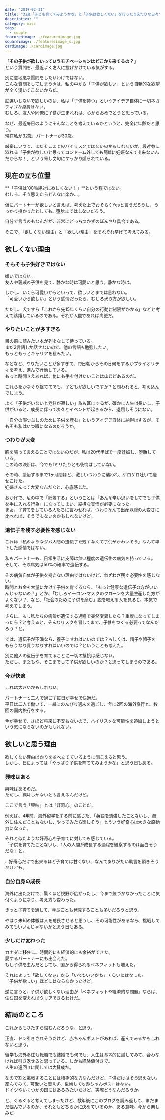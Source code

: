 ```yaml
---
date: "2019-02-11"
title: "32歳「子ども育ててみようかな」と「子供は欲しくない」を行ったり来たりな日々"
description: ""
category: misc
tags:
  - couple
featuredimage: ./featuredimage.jpg
squareimage: ./featuredimage_s.jpg
cardimage: ./cardimage.jpg
---
```


**「その子供が欲しいっていうモチベーションはどこから来てるの？」**  
という質問を、最近よく友人に投げかけている気がする。

別に意地悪な質問をしたいわけではない。  
こんな質問をしてしまうのは、私の中から「子供が欲しい」という自発的な欲望が全く湧いてこないからだ。

勘違いしないで欲しいのは、私は「子供を持つ」というアイデア自体に一切ネガティブな感情はない。  
むしろ、友人や同僚に子供が生まれれば、心からおめでとうと思っている。

なぜ、最近毎日のようにそんなことを考えているかというと、完全に年齢だと思う。  
現在私が32歳、パートナーが30歳。

厳密にいうと、まだそこまでのハイリスクではないのかもしれないが、最近巷に溢れる「子供が欲しいと思ってコンドーム外しても簡単に妊娠なんて出来ないんだからな！」という脅し文句にすっかり煽られている。

## 現在の立ち位置

**「子供は100％絶対に欲しくない！」**という程ではない。  
むしろ、そう思えたらどんなに楽か…。

仮にパートナーが欲しいと言えば、考えた上でおそらくYesと言うだろうし、うっかり授かったとしても、堕胎まではしないだろう。

自分で言うのもなんだが、非常にどっちつかずのぼんやり具合である。

そこで、「欲しくない理由」と「欲しい理由」をそれぞれ挙げて考えてみる。

## 欲しくない理由

### そもそも子供好きではない

嫌いではない。  
友人や親戚の子供を見て、静かな時は可愛いと思う。静かな時は。

しかし、いくら可愛いからといって、欲しいとまでは思わない。  
「可愛いから欲しい」という感情だったら、むしろ犬の方が欲しい。

ただし、犬ですら「これから先15年くらい自分の行動に制限がかかる」などと考えて躊躇しているのである。それが人間であれば尚更だ。

### やりたいことが多すぎる

目の前に読みたい本が列をなして待っている。  
まだ2言語しか話せないので、他の言語も勉強したい。  
もっともっとキャリアを積みたい。

などなど、やりたいことが多すぎて、毎日朝からその日何をするかプライオリティを考え、選んで行動している。  
もっと時間さえあれば、他にも手を付けたいことは山ほどあるのだ。

これらをかなぐり捨ててでも、子どもが欲しいですか？と問われると、考え込んでしまう。

よく「子供がいないと老後が寂しい」説も耳にするが、確かに人生は長いし、子供がいると、成長に伴って次々とイベントが起きるから、退屈しそうにない。

「自分の暇つぶしのために子供を産む」というアイデア自体に納得はするが、そもそも私はいつ暇になるのだろうか。

### つわりが大変

胸を張って言えることではないのだが、私は20代半ばで一度妊娠し、堕胎している。  
この時の決断は、今でも1ミリたりとも後悔はしていない。

その時、堕胎するまで1ヶ月間ほど、激しいつわりに襲われ、ゲロゲロ吐いて痩せこけた。  
妊婦さんって大変なんだなと、心底感じた。

おかげで、私の中で「妊娠する」ということは「あんな辛い思いをしてでも子供を手に入れる行為」になってしまい、結構な覚悟が必要になった。  
まぁ、子育てをしている人たちに言わせれば、つわりなんて出産以降の大変さに比べれば、そうでもないのかもしれないけど。

### 遺伝子を残す必要性を感じない

これは「私のようなダメ人間の遺伝子を残すなんて子供がかわいそう」なんて卑下した感情ではない。

私もパートナーも、日常生活に支障は無い程度の遺伝性の病気を持っている。  
そして、その病気は50%の確率で遺伝する。

その病気自体が子供を持たない理由ではないけど、わざわざ残す必要性を感じない。  
時間とお金を大量にかけて子供を育てるなら、「もっと健康な遺伝子の方がいいんじゃないの？」とか、「むしろイーロン･マスクのクローンを大量生産した方がよくない？」など、「社会のために子供を産む」説を唱える人を見ると、本気で考えてしまう。

さらに、もし私たちの病気が遺伝する過程で突然変異したら？重度になってしまったら？と考えると、そんなリスクを冒してまで、子供をつくる必要ってなんだろう？と。

では、遺伝子が不満なら、養子にすればいいのでは？もしくは、精子や卵子をもらうなり買うなりすればいいのでは？ということも考えた。

別に他人の遺伝子を育てることに一切の抵抗は感じない。  
ただし、またもや、そこまでして子供が欲しいのか？と思ってしまうのである。

### 今が快適

これは大きいかもしれない。

パートナーと二人で過ごす毎日が幸せで快適だ。  
平日は二人で働いて、一緒にのんびり週末を過ごし、年に2回の海外旅行と、数回の国内旅行をする。

今が幸せで、さほど将来に不安もないので、ハイリスクな可能性を追加しようという気にならないのかもしれない。

## 欲しいと思う理由

欲しくない理由ばかりを並べ立てているように聞こえると思う。  
しかし、日によっては「やっぱり子供を育ててみようかな」と思う日もある。

### 興味はある

興味はあるのだ。  
ただし、興味しかないとも言えるんだけど。

ここで言う「興味」とは「好奇心」のことだ。

例えば、4年前、海外留学をする前に感じた、「英語を勉強したことないし、海外に住んだこともないし、やってみたら楽しそう」とういう好奇心は大きな原動力になった。

それと似たような好奇心を子育てに対しても感じている。  
「子供を育てたことないし、1人の人間が成長する過程を観察するのは面白そうだな」と。

…好奇心だけで出来るほど子育ては甘くない、なんてありがたい助言を頂きそうだけども。

### 自分自身の成長

海外に出ただけで、驚くほど視野が広がったし、今まで気づかなかったことに気付くようになり、考え方も変わった。

きっと子育てを通して、学ぶことも発見することも多いだろうと思う。

やはり未知の体験は人を成長させると思うし、その可能性があるなら、挑戦してみてもいいんじゃないかと思う日もある。

### 少しだけ変わった

カナダに移住し、時間的にも経済的にも余裕ができた。  
愛するパートナーにも出会えた。  
もし子供を生んだとしても、国から得られるベネフィットも増えた。

それによって「欲しくない」から「いてもいいかも」くらいにはなった。  
「子供が欲しい」ほどにはならなかったけど。

逆に言うと、子供が欲しくない理由が「ベネフィットや経済的な問題」ならば、住む国を変えればクリアできるわけだ。

## 結局のところ

これからもひたすら悩むんだろうな、と思う。

正直、ドン引きされそうだけど、赤ちゃんポストがあれば、産んでみるかもしれないと思う。

留学も海外移住も転職でも結婚でも何でも、人生は基本的に試してみて、合わなければ引き返せると思っている。しかも経験値付きで。  
人生の遠回りに関しては大賛成だ。

なので割と挑戦することには積極的な方なんだけど、子供だけはそう思えない。  
産んでみて、可愛いと思えず、後悔しても赤ちゃんポストはない。  
ドイツやいくつかの国にはあるみたいだけど、実際どうなんだろうか。

と、ぐるぐると考えてしまったけど、数年後にこのブログを読み返して、まだまだ悩んでいるのか、それともどちらかに決めているのか、ある意味、今から楽しみだ。